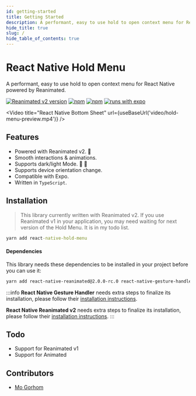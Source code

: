 ```yaml
---
id: getting-started
title: Getting Started
description: A performant, easy to use hold to open context menu for React Native powered by Reanimated. 🔥
hide_title: true
slug: /
hide_table_of_contents: true
---
```


# React Native Hold Menu

A performant, easy to use hold to open context menu for React Native powered by Reanimated.

[![Reanimated v2 version](https://img.shields.io/github/package-json/v/enesozturk/react-native-hold-menu/develop?label=Reanimated%20v2&style=flat-square)](https://www.npmjs.com/package/react-native-hold-menu) [![npm](https://img.shields.io/npm/l/react-native-hold-menu?style=flat-square)](https://www.npmjs.com/package/react-native-hold-menu) [![npm](https://img.shields.io/badge/types-included-blue?style=flat-square)](https://www.npmjs.com/package/react-native-hold-menu) [![runs with expo](https://img.shields.io/badge/Runs%20with%20Expo-4630EB.svg?style=flat-square&logo=EXPO&labelColor=f3f3f3&logoColor=000)](https://expo.io/)


<Video
  title="React Native Bottom Sheet"
  url={useBaseUrl('video/hold-menu-preview.mp4')}
/>

## Features

- Powered with Reanimated v2. 🚀
- Smooth interactions & animations.
- Supports dark/light Mode. 🌚 🌝
- Supports device orientation change.
- Compatible with Expo.
- Written in `TypeScript`.

## Installation

> This library currently written with Reanimated v2. If you use Reanimated v1 in your application, you may need waiting for next version of the Hold Menu. It is in my todo list.

```cmd
yarn add react-native-hold-menu
```

#### Dependencies

This library needs these dependencies to be installed in your project before you can use it:

```bash
yarn add react-native-reanimated@2.0.0-rc.0 react-native-gesture-handler
```

:::info
**React Native Gesture Handler** needs extra steps to finalize its installation, please follow their [installation instructions](https://github.com/software-mansion/react-native-gesture-handler).

**React Native Reanimated v2** needs extra steps to finalize its installation, please follow their [installation instructions](https://docs.swmansion.com/react-native-reanimated/docs/installation).
:::

## Todo

- Support for Reanimated v1
- Support for Animated

## Contributors

- [Mo Gorhom](https://twitter.com/gorhom)
